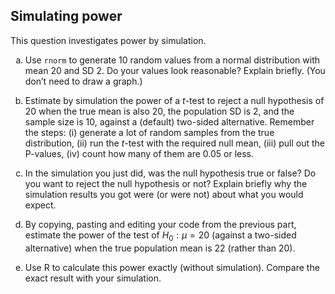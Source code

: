 ##  Simulating power


 This question investigates power by
simulation.


(a) Use `rnorm` to generate 10 random values from a
normal distribution with mean 20 and SD 2. Do your values look
reasonable? Explain briefly. (You don't need to draw a graph.)



(b) Estimate by simulation the power of a $t$-test to reject a
null hypothesis of 20 when the true mean is also 20, the
population SD is 2, and the sample size is 10, against a (default)
two-sided alternative. Remember the
steps: (i) generate a lot of random samples from the true
distribution, (ii) run the $t$-test with the required null mean, (iii) pull out the P-values, (iv) count how many of them are 0.05
or less.



(c) In the simulation you just did, was the null hypothesis true
or false? Do you want to reject the null hypothesis or not?
Explain briefly why the simulation results you got were (or were
not) about what you would expect.



(d) By copying, pasting and editing your code from the previous
part, estimate the power of the test of $H_0: \mu=20$ (against a
two-sided alternative) when the true population mean is 22 (rather
than 20).



(e) Use R to calculate this power exactly (without
simulation). Compare the exact result with your simulation.






